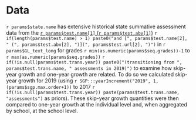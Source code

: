 #  Data

`r params$state.name` has extensive historical state summative assessment data from the [`r params$test.name[1]` (`r params$test.abv[1]`)](`r noquote(params$test.url[1])`) `r if(length(params$test.name) > 1) paste0("and [", params$test.name[2], " (", params$test.abv[2], ")](", params$test.url[2], ")")` in `r params$GL_text_long` for grades `r min(as.numeric(params$seq.grades))-1` to `r max(as.numeric(params$seq.grades))` `r if(!is.null(params$test.trans.year)) paste0("(transitioning from ", params$test.trans.name, " assessments in 2019)")` to examine how skip-year growth and one-year growth are related. To do so we calculated skip-year growth for 2019 (using `r SGP:::yearIncrement("2019", 1, (params$sgp.max.order+1))` to 2017 `r if(!is.null(params$test.trans.year)) paste(params$test.trans.name, "assessments")` as priors). These skip-year growth quantities were then compared to one-year growth at the individual level and, when aggregated by school, at the school level.

